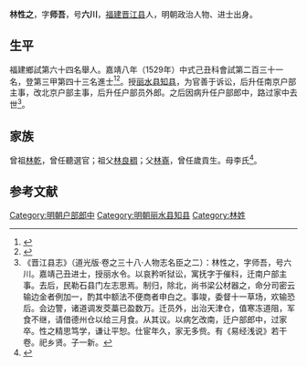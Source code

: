 
{{明清人物信息框
| 姓名 = 林性之
| 原名 =
| 圖片名稱= 
| 圖片大小 =
| 圖片說明 = 
| 最高職務 =
| 國家 = 大明 
| 爵位 =
| 籍貫 = 福建泉州府晉江縣
| 族裔 = 
| 字號 = 
| 諡號 =
| 出生日期 = 生年不詳
| 出生地點 = <!---福建泉州府晉江縣--->
| 逝世日期 = 卒年不詳 
| 逝世地點 =
| 墓葬 =
| 配偶 = 
| 親屬 = 
| 出身 =
* 嘉靖八年己丑科同進士出身
| 經歷 =
| 著作 =  
}}
'''林性之'''，字'''师吾'''，号'''六川'''，[[福建|福建]][[晋江县|晋江县]]人，明朝政治人物、进士出身。

== 生平==
福建鄉試第六十四名舉人。嘉靖八年（1529年）中式己丑科會試第二百三十一名，登第三甲第四十三名進士<ref>{{Cite book|title=《皇明贡举考》卷五|last=（明）[[张朝瑞|张朝瑞]]|first=|publisher=《续修四库全书》史部第828册|year=|isbn=|location=|pages=}}</ref><ref>{{Cite book|title=贡举志五种 上|last=鲁小俊，江俊伟著|first=|publisher=武汉：武汉大学出版社|year=2009|isbn=978-7-307-07043-1|location=|pages=}}</ref>。授[[丽水县|丽水县]][[知县|知县]]，为官善于诉讼，后升任南京户部主事，改北京户部主事，后升任户部员外郎。之后因病升任户部郎中，路过家中去世<ref>《晋江县志》（道光版·卷之三十八·人物志名臣之二）：林性之，字师吾，号六川。嘉靖己丑进士，授丽水令。以哀矜听狱讼，寓抚字于催科，迁南户部主事。去后，民勒石县门左志思焉。制归，除北，尚书梁公材器之，命分司密云输边金者例加一，酌其中额法不便商者申白之。事竣，委督十一草场，欢输恐后。会边警，诸道调发茭藁已盈数万。迁员外，出治天津仓，值寒冻道阻，军食不继，请借德州仓以给三月食。从其议。以病乞改南，迁户部郎中，过家卒。性之精思笃学，谦让平恕。仕宦年久，家无多赀。有《易经浅说》若干卷。祀乡贤。子一新。</ref>。

== 家族 ==
曾祖[[林乾|林乾]]，曾任聽選官；祖父[[林良稠|林良稠]]；父[[林嶤|林嶤]]，曾任歲貢生。母李氏<ref>{{Cite book|title=天一阁藏明代科举录选刊 登科录 点校本|last=龚延明主编|first=|publisher=宁波出版社|year=2016|isbn=978-7-5526-2320-8|location=宁波|pages=|quote=《天一閣藏明代科舉錄選刊.登科錄》之《嘉靖八年己丑科進士登科錄》}}</ref>。

==参考文献==
{{reflist}}

{{嘉靖八年己丑科殿試金榜}}
{{DEFAULTSORT:}}
[[Category:明朝户部郎中|Category:明朝户部郎中]]
[[Category:明朝丽水县知县|Category:明朝丽水县知县]]
[[Category:林姓|Category:林姓]]


{{明朝人物小作品}}